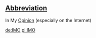 ==[[Wiktionary:List of acronyms and abbreviations|Abbreviation]]==

In My [[Opinion]] (especially on the Internet)

[[de:IMO]]
[[pl:IMO]]